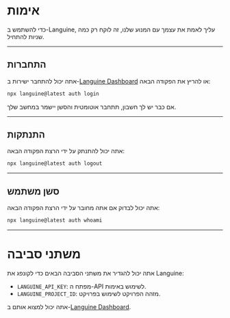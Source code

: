 # אימות

כדי להשתמש ב-Languine, עליך לאמת את עצמך עם המנוע שלנו, זה לוקח רק כמה שניות להתחיל.

---

## התחברות

אתה יכול להתחבר ישירות ב-[Languine Dashboard](https://languine.ai/login) או להריץ את הפקודה הבאה:

```bash title="Terminal"
npx languine@latest auth login
```


אם כבר יש לך חשבון, תתחבר אוטומטית והסשן יישמר במחשב שלך.

---

## התנתקות

אתה יכול להתנתק על ידי הרצת הפקודה הבאה:

```bash title="Terminal"
npx languine@latest auth logout
```

---

## סשן משתמש

אתה יכול לבדוק אם אתה מחובר על ידי הרצת הפקודה הבאה:

```bash title="Terminal"
npx languine@latest auth whoami
```

---


# משתני סביבה

אתה יכול להגדיר את משתני הסביבה הבאים כדי לקונפג את Languine:

- `LANGUINE_API_KEY`: מפתח ה-API לשימוש באימות.
- `LANGUINE_PROJECT_ID`: מזהה הפרויקט לשימוש בפרויקט.

אתה יכול למצוא אותם ב-[Languine Dashboard](https://languine.ai/login).